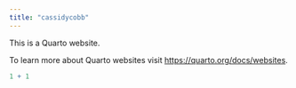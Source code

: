 ```yaml
---
title: "cassidycobb"
---
```


This is a Quarto website.

To learn more about Quarto websites visit <https://quarto.org/docs/websites>.

```r
1 + 1
```
